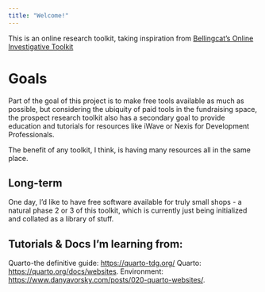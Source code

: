 ```yaml
---
title: "Welcome!"
---
```


This is an online research toolkit, taking inspiration from [Bellingcat's Online Investigative Toolkit](https://bellingcat.gitbook.io/toolkit){.external}

# Goals
Part of the goal of this project is to make free tools available as much as possible, but considering the ubiquity of paid tools in the fundraising space, the prospect research toolkit also has a secondary goal to provide education and tutorials for resources like iWave or Nexis for Development Professionals. 

The benefit of any toolkit, I think, is having many resources all in the same place.

## Long-term

One day, I'd like to have free software available for truly small shops - a natural phase 2 or 3 of this toolkit, which is currently just being initialized and collated as a library of stuff.


## Tutorials & Docs I'm learning from:
Quarto-the definitive guide: <https://quarto-tdg.org/>
Quarto: <https://quarto.org/docs/websites>.
Environment: <https://www.danyavorsky.com/posts/020-quarto-websites/>.
